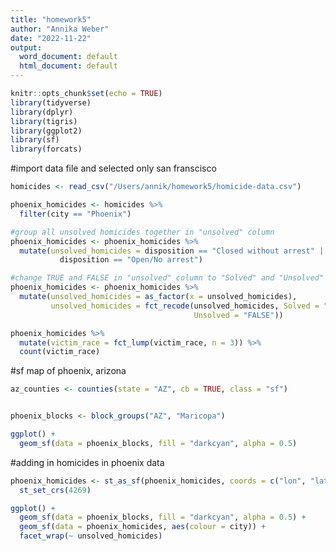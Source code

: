 ```yaml
---
title: "homework5"
author: "Annika Weber"
date: "2022-11-22"
output:
  word_document: default
  html_document: default
---
```


```r
knitr::opts_chunk$set(echo = TRUE)
library(tidyverse)
library(dplyr)
library(tigris)
library(ggplot2)
library(sf)
library(forcats)
```

#import data file and selected only san franscisco  

```r
homicides <- read_csv("/Users/annik/homework5/homicide-data.csv")

phoenix_homicides <- homicides %>% 
  filter(city == "Phoenix")

#group all unsolved homicides together in "unsolved" column
phoenix_homicides <- phoenix_homicides %>% 
  mutate(unsolved_homicides = disposition == "Closed without arrest" | 
           disposition == "Open/No arrest") 

#change TRUE and FALSE in "unsolved" column to "Solved" and "Unsolved"
phoenix_homicides <- phoenix_homicides %>% 
  mutate(unsolved_homicides = as_factor(x = unsolved_homicides),
         unsolved_homicides = fct_recode(unsolved_homicides, Solved = "TRUE", 
                                         Unsolved = "FALSE"))

phoenix_homicides %>%
  mutate(victim_race = fct_lump(victim_race, n = 3)) %>%
  count(victim_race)
```

#sf map of phoenix, arizona  

```r
az_counties <- counties(state = "AZ", cb = TRUE, class = "sf")


phoenix_blocks <- block_groups("AZ", "Maricopa")

ggplot() +
  geom_sf(data = phoenix_blocks, fill = "darkcyan", alpha = 0.5) 
```
#adding in homicides in phoenix data  

```r
phoenix_homicides <- st_as_sf(phoenix_homicides, coords = c("lon", "lat")) %>% 
  st_set_crs(4269)

ggplot() +
  geom_sf(data = phoenix_blocks, fill = "darkcyan", alpha = 0.5) +
  geom_sf(data = phoenix_homicides, aes(colour = city)) + 
  facet_wrap(~ unsolved_homicides) 
  
```

